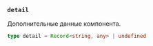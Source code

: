 ### `detail`

Дополнительные данные компонента.

```ts
type detail = Record<string, any> | undefined
```
